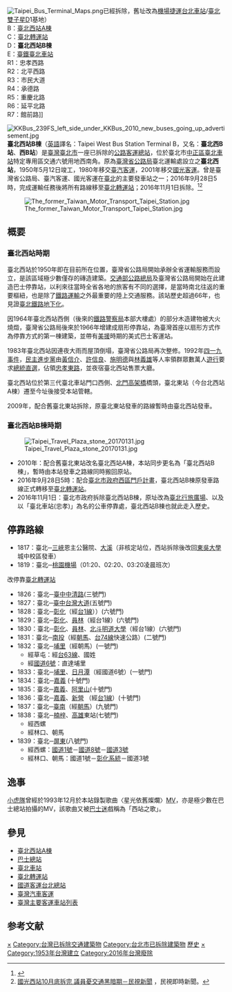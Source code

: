 {{coord|25|02|51.16|N|121|30|49.30|E|region:TW_type:landmark|display=title}}{{Infobox 轉運站
|name=臺北西站B棟<br><small>Taipei West Bus Station Terminal B</small>
|image=
|location=[[台灣|台灣]][[台北市|台北市]][[中正區_(臺北市)|中正區]]
|road=[[忠孝西路_(臺北市)|忠孝西路]]與[[重慶北路_(台北市)|重慶北路]]口
|opendate=1950年
|closedate=2016年9月28日
}}

[[File:Taipei_Bus_Terminal_Maps.png|thumb]]已經拆除，舊址改為[[桃園機場捷運|機場捷運]][[台北車站_(桃園捷運)|台北車站]]/[[臺北雙子星|臺北雙子星]]D1基地）<br/>B：[[臺北西站A棟|臺北西站A棟]]<br/>C：[[臺北轉運站|臺北轉運站]]<br/>D：'''臺北西站B棟'''<br/>E：[[臺北車站|臺鐵臺北車站]]<br/>R1：忠孝西路<br/>R2：北平西路<br/>R3：市民大道<br/>R4：承德路<br/>R5：重慶北路<br/>R6：延平北路<br/>R7：館前路]]

[[File:KKBus_239FS_left_side_under_KKBus_2010_new_buses_going_up_advertisement.jpg|thumb]]
'''臺北西站B棟'''（[[英語|英語]]譯名：Taipei West Bus Station Terminal B，又名：'''臺北西B站'''、'''西B站'''）是[[臺灣|臺灣]][[臺北市|臺北市]]一座已拆除的[[公路客運|公路客運]][[總站|總站]]，位於臺北市[[中正區_(臺北市)|中正區]][[臺北車站|臺北車站]]特定專用區交通六號用地西南角。原為[[臺灣省公路局|臺灣省公路局]]臺北運輸處設立之'''臺北西站'''，1950年5月12日竣工，1980年移交[[臺灣汽車客運公司|臺汽客運]]，2001年移交[[國光客運|國光客運]]。曾是臺灣省公路局、臺汽客運、國光客運在[[臺北|臺北]]的主要發車站之一；2016年9月28日5時，完成運輸任務後將所有路線移至[[臺北轉運站|臺北轉運站]]；2016年11月1日拆除。<ref>{{cite news|url=http://news.ltn.com.tw/news/politics/breakingnews/1745824|title=北市議會通過預算 臺北西站確定拆除|date=2016-06-29|publisher=自由時報|accessdate=2016-06-30|archive-date=2016-06-29|archive-url=https://web.archive.org/web/20160629095148/http://news.ltn.com.tw/news/politics/breakingnews/1745824|dead-url=no}}</ref><ref>[https://www.youtube.com/watch?v=klxBeP3lMRk 國光西站10月底拆完 議員憂交通黑暗期－民視新聞] {{Wayback|url=https://www.youtube.com/watch?v=klxBeP3lMRk |date=20170307231417 }}，民視即時新聞。</ref>

[[File:The_former_Taiwan_Motor_Transport_Taipei_Station.jpg|thumb]]

==概要==
===臺北西站時期===
臺北西站於1950年即在目前所在位置，臺灣省公路局開始承辦全省運輸服務而設立，是該區域極少數僅存的磚造建築。[[交通部公路總局|交通部公路總局]]及臺灣省公路局開始在此建造巴士停靠站，以利來往當時全省各地的旅客有不同的選擇，是當時南北往返的重要樞紐，也是除了[[鐵路運輸|鐵路運輸]]之外最重要的陸上交通服務。該站歷史超過66年，也見證[[臺北鐵路地下化|臺北鐵路地下化]]。

因1964年臺北西站西側（後來的[[鐵路警察局|鐵路警察局]]本部大樓處）的部分木造建物被大火燒燬，臺灣省公路局後來於1966年增建成扇形停靠站，為臺灣首座以扇形方式作為停靠方式的第一棟建築，並帶有[[美援|美援]]時期的美式巴士客運站。

1983年臺北西站因連夜大雨而屋頂倒塌，臺灣省公路局再次整修。1992年[[四一九事件|四一九事件]]，[[民主進步黨|民主進步黨]]由[[黃信介|黃信介]]、[[許信良|許信良]]、[[施明德|施明德]]與[[林義雄|林義雄]]等人率領群眾數萬人[[遊行|遊行]]要求[[1996年中華民國總統選舉|總統直選]]，佔領[[忠孝東路|忠孝東路]]，並夜宿臺北西站售票大廳。

臺北西站位於第三代臺北車站門口西側、[[北門高架道路|北門高架橋]]橋頭，臺北東站（今台北西站A棟）遷至今址後接受本站管轄。

2009年，配合舊臺北東站拆除，原臺北東站發車的路線暫時由臺北西站發車。

===臺北西站B棟時期===
[[File:Taipei_Travel_Plaza_stone_20170131.jpg|thumb]]
*2010年：配合舊臺北東站改名臺北西站A棟，本站同步更名為「臺北西站B棟」，暫時由本站發車之路線同時搬回原站。
*2016年9月28日5時：配合[[臺北市政府|臺北市政府]][[西區門戶計畫|西區門戶計畫]]，臺北西站B棟原發車路線正式轉移至[[臺北轉運站|臺北轉運站]]。
*2016年11月1日：臺北市政府拆除臺北西站B棟，原址改為[[臺北行旅廣場|臺北行旅廣場]]、以及以「臺北車站(忠孝)」為名的公車停靠處，臺北西站B棟也就此走入歷史。

==停靠路線==
*1817：臺北─[[三峽區|三峽]]恩主公醫院、[[大溪區|大溪]]（非核定站位，西站拆除後改回[[東吳大學|東吳大學]]城中校區發車）
*1819：臺北─[[桃園機場|桃園機場]]（01:20、02:20、03:20凌晨班次） 
;改停靠[[臺北轉運站|臺北轉運站]]
*1826：臺北─[[臺中市|臺中]][[中清路|中清路]](三號門)
*1827：臺北─[[臺中市|臺中]][[台灣大道|台灣大道]](五號門)
*1828：臺北─[[彰化市|彰化]]（經[[台1線|台1線]]））(六號門)
*1829：臺北─[[彰化市|彰化]]、[[員林市|員林]]（經台1線）(六號門)
*1830：臺北─[[彰化市|彰化]]、[[員林市|員林]]、[[北斗鎮_(臺灣)|北斗]][[明道大學|明道大學]]（經台1線）(六號門)
*1831：臺北─[[南投市|南投]]（經[[朝馬|朝馬]]、[[台74線|台74線]]快速公路）(二號門)
*1832：臺北─[[埔里鎮|埔里]]（經朝馬）(一號門)
**經草屯：經[[台63線|台63線]]、國姓
**經[[水沙連高速公路|國道6號]]：直達埔里
*1833：臺北─[[埔里鎮|埔里]]、[[日月潭|日月潭]]（經國道6號）(一號門)
*1834：臺北─[[嘉義市|嘉義]] (十號門)
*1835：臺北─[[嘉義市|嘉義]]、[[阿里山鄉|阿里山]](十號門)
*1836：臺北─[[嘉義市|嘉義]]、[[新營區|新營]] （經[[台1線|台1線]]）(十號門)
*1837：臺北─[[臺南市|臺南]]（經[[朝馬|朝馬]]）(九號門)
*1838：臺北─[[楠梓區|楠梓]]、[[高雄市|高雄]]東站(七號門)
**經西螺
**經林口、朝馬
*1839：臺北─[[屏東市|屏東]](八號門)
**經西螺：[[中山高速公路|國道1號]]－[[國道八號_(中華民國)|國道8號]]－[[福爾摩沙高速公路|國道3號]]
**經林口、朝馬：國道1號－[[彰化系統交流道|彰化系統]]－國道3號

==逸事==
[[小虎隊|小虎隊]]曾經於1993年12月於本站錄製歌曲〈星光依舊燦爛〉[[MV|MV]]，亦是極少數在巴士總站拍攝的MV，該歌曲又被[[巴士迷|巴士迷]]戲稱為「西站之歌」。

==參見==
* [[臺北西站A棟|臺北西站A棟]]
* [[巴士總站|巴士總站]]
* [[臺北車站|臺北車站]]
* [[臺北轉運站|臺北轉運站]]
* [[國道客運台北總站|國道客運台北總站]]
* [[臺灣汽車客運|臺灣汽車客運]]
* [[中華民國汽車客運車站列表|臺灣主要客運車站列表]]

==参考文献==
{{Reflist}}

{{commons category|Taipei West Bus Station Terminal B}}

{{臺北縣市客運站}}
[[Category:台北市公車總站|×]]
[[Category:台灣已拆除交通建築物|Category:台灣已拆除交通建築物]]
[[Category:台北市已拆除建築物|Category:台北市已拆除建築物]]
[[Category:國光客運|歷史]]
[[Category:台北車站特定專用區|×]]
[[Category:1953年台灣建立|Category:1953年台灣建立]]
[[Category:2016年台灣廢除|Category:2016年台灣廢除]]